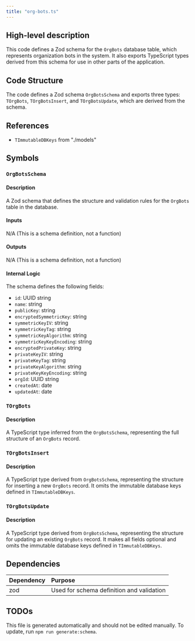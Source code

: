 ```yaml
---
title: "org-bots.ts"
---
```


## High-level description
This code defines a Zod schema for the `OrgBots` database table, which represents organization bots in the system. It also exports TypeScript types derived from this schema for use in other parts of the application.

## Code Structure
The code defines a Zod schema `OrgBotsSchema` and exports three types: `TOrgBots`, `TOrgBotsInsert`, and `TOrgBotsUpdate`, which are derived from the schema.

## References
- `TImmutableDBKeys` from "./models"

## Symbols

### `OrgBotsSchema`
#### Description
A Zod schema that defines the structure and validation rules for the `OrgBots` table in the database.

#### Inputs
N/A (This is a schema definition, not a function)

#### Outputs
N/A (This is a schema definition, not a function)

#### Internal Logic
The schema defines the following fields:
- `id`: UUID string
- `name`: string
- `publicKey`: string
- `encryptedSymmetricKey`: string
- `symmetricKeyIV`: string
- `symmetricKeyTag`: string
- `symmetricKeyAlgorithm`: string
- `symmetricKeyKeyEncoding`: string
- `encryptedPrivateKey`: string
- `privateKeyIV`: string
- `privateKeyTag`: string
- `privateKeyAlgorithm`: string
- `privateKeyKeyEncoding`: string
- `orgId`: UUID string
- `createdAt`: date
- `updatedAt`: date

### `TOrgBots`
#### Description
A TypeScript type inferred from the `OrgBotsSchema`, representing the full structure of an `OrgBots` record.

### `TOrgBotsInsert`
#### Description
A TypeScript type derived from `OrgBotsSchema`, representing the structure for inserting a new `OrgBots` record. It omits the immutable database keys defined in `TImmutableDBKeys`.

### `TOrgBotsUpdate`
#### Description
A TypeScript type derived from `OrgBotsSchema`, representing the structure for updating an existing `OrgBots` record. It makes all fields optional and omits the immutable database keys defined in `TImmutableDBKeys`.

## Dependencies
| Dependency | Purpose |
|:-----------|:--------|
| zod | Used for schema definition and validation |

## TODOs
This file is generated automatically and should not be edited manually. To update, run `npm run generate:schema`.